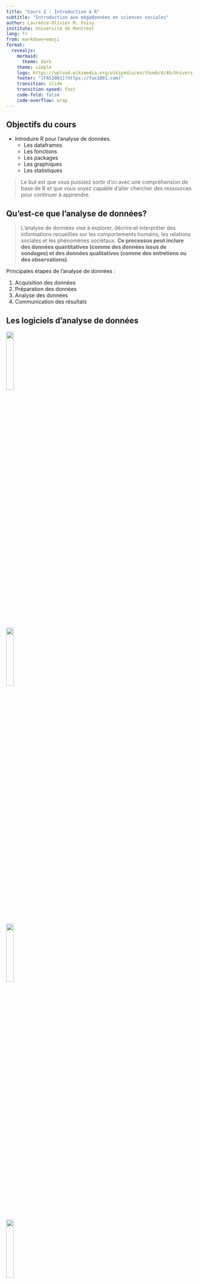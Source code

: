 ```yaml
---
title: "Cours 2 : Introduction à R"
subtitle: "Introduction aux mégadonnées en sciences sociales"
author: Laurence-Olivier M. Foisy
institute: Université de Montréal
lang: fr
from: markdown+emoji
format:
  revealjs:
    mermaid: 
      theme: dark
    theme: simple
    logo: https://upload.wikimedia.org/wikipedia/en/thumb/4/4b/Universite_de_Montreal_logo.svg/1920px-Universite_de_Montreal_logo.svg.png
    footer: "[FAS1001](https://fas1001.com)"
    transition: slide
    transition-speed: fast
    code-fold: false
    code-overflow: wrap
---
```


## Objectifs du cours{.smaller}

- Introduire R pour l'analyse de données.
  - Les dataframes
  - Les fonctions
  - Les packages 
  - Les graphiques
  - Les statistiques

> Le but est que vous puissiez sortir d'ici avec une compréhension de base de R et que vous soyez capable d'aller chercher des ressources pour continuer à apprendre.

## Qu'est-ce que l'analyse de données?{.smaller}

> L'analyse de données vise à explorer, décrire et interpréter des informations recueillies sur les comportements humains, les relations sociales et les phénomènes sociétaux. **Ce processus peut inclure des données quantitatives (comme des données issus de sondages) et des données qualitatives (comme des entretiens ou des observations)**.

::: {.incremental}
Principales étapes de l'analyse de données :

1. Acquisition des données
2. Préparation des données
3. Analyse des données
4. Communication des résultats
:::


## Les logiciels d'analyse de données{.smaller}

![](https://upload.wikimedia.org/wikipedia/commons/e/ea/SPSS_logo.svg){.absolute top=400 left=100 width="20%"}

![](https://upload.wikimedia.org/wikipedia/commons/7/79/Stata_logo_med_blue.png){.absolute top=150 left=800 width="20%"}

![](https://upload.wikimedia.org/wikipedia/commons/thumb/c/c3/Python-logo-notext.svg/800px-Python-logo-notext.svg.png){.absolute top=400 left=800 width="20%"}

![](https://upload.wikimedia.org/wikipedia/commons/thumb/1/1f/Julia_Programming_Language_Logo.svg/1024px-Julia_Programming_Language_Logo.svg.png){.absolute top=100 left=100 width="20%"}

![](https://upload.wikimedia.org/wikipedia/commons/thumb/1/1b/R_logo.svg/1024px-R_logo.svg.png){.absolute top=200 left=330 width="40%"}


## Pourquoi R?{.smaller}

![](https://upload.wikimedia.org/wikipedia/commons/thumb/1/1b/R_logo.svg/1024px-R_logo.svg.png){.absolute top=0 left=800 width="20%"}

<br><br>

### Open source

- Gratuit
- Collaboratif
- Communauté active
  - StackExchange
  - stackoverflow
  - reddit.com/r/Rlanguage 
- Adapté aux besoins des utilisateurs

:::{.notes}
Open source c'est un modèle de développement de logiciels où le code est accessible à tous. Dans un logiciel open source, ce code est publié publiquement, permettant à n'importe qui de le lire, le modifier, le partager, et l'améliorer.
:::

## Pourquoi R?{.smaller}

![](https://upload.wikimedia.org/wikipedia/commons/thumb/1/1b/R_logo.svg/1024px-R_logo.svg.png){.absolute top=0 left=800 width="20%"}

<br><br>

### Packages

- Offre une extension des fonctionnalités de base presque infinie
- Peux répondre à des besoins très spécifiques
- 21,744 packages sur CRAN (Comprehensive R Archive Network)
  - Principal dépôt où sont hébergés les packages R
- Beaucoup plus sur GitHub
  - En plus de CRAN, de nombreux chercheurs publient leurs packages sur GitHub, une plateforme de partage de code

:::{.notes}
Chaque tâche spécifique lié à l'analyse de donnéees peut être automatisé et facilité par R. Collègue récemment à la CLESSN catégorisé les code postaux à la main. 
:::

## Pourquoi R?{.smaller}

### Packages CLESSN

<!-- NOTE: Ajouter descriptions packages -->

- [sondr](https://github.com/clessnverse/sondr)
- [clellm](https://github.com/clessn/clellm)
- [clessnize](https://github.com/clessnverse/clessnize)

## Pourquoi R?{.smaller}

![](https://upload.wikimedia.org/wikipedia/commons/thumb/1/1b/R_logo.svg/1024px-R_logo.svg.png){.absolute top=0 left=800 width="20%"}

<br><br>

### Reproductibilité

- Rendre les analyses reproductibles
- Permet de partager les analyses
  - Les scripts R permettent de partager facilement le travail
- Permet de retracer les erreurs
- Partager le code
  - Encourage la transparence et la collaboration dans la recherche

## Pourquoi R?{.smaller}

![](https://upload.wikimedia.org/wikipedia/commons/thumb/1/1b/R_logo.svg/1024px-R_logo.svg.png){.absolute top=0 left=800 width="20%"}

<br><br>

### Très utilisé en science sociale

- Beaucoup de ressources
- Beaucoup de tutoriels orientés vers les sciences sociales
  - Datacamp
  - Coursera
  - Datanovia

#### Bref... important d'utiliser les mêmes outils que les chercheurs dans votre domaine

## La CLESSN{.smaller}

![](https://www.clessn.com/assets/img/logo-black.svg){.absolute top=330 left=630 width="30%"}
![](img/yaduf.png){.absolute top=200 left=0 width="35%"}
Chaire de leadership en enseignement des sciences sociales numériques (CLESSN)


::::{.columns}

:::{.column width="50%"}
- Titulaire: Yannick Dufresne
:::

:::{.column width="50%"}
- Objectif: Développer des compétences en science des données pour les étudiants en sciences sociales à travers des projets de recherche et des formations
:::

::::

## Datagotchi{.smaller}

![](img/datagotchi_usa.png){.absolute top=0 left=850 width="30%"}

- Application utilisant des variables lifestyles pour prédire le vote
- Utiliser R et l'analyse de données à travers ce projet:
  - Prototypage en Shiny
  - Nettoyage des données
  - Analyse factorielle
  - Régressions et modèles
  - Visualisation

## 

![](img/datagotchi_graph.png){.absolute top=0 left=0 width="200%"}

::: {.r-stack}

![](img/cartogram.png){.fragment .absolute top=0 left=0 width="200%"}

![](img/turnout.png){.fragment .absolute top=0 left=0 width="200%"}

::: 

## R : Au-delà de l'analyse de données{.smaller}

- R ne se limite pas à l'analyse statistique, il peut aussi être utilisé pour développer des applications web interactives

![](img/catalogue.png){absolute top=0 left=0 width="20%"}


## Mais derrière tout ça... R{.smaller}

- Voici l'envers du décor : 

![](img/catalogue_code.png){absolute top=0 left=0 width="20%"}

## Analyse textuelle{.smaller}

- Analyse de ton 
  - Est-ce que le texte est positif ou négatif?

![](img/time_series_by_article.png){.absolute top=200 left=70 width="80%"}  

## Mais aussi ...{.smaller}

- Catégorisation de texte 
  - Est-ce que le texte parle de politique, de santé, de sport?
- Analyse d'image
- Transcription audio

## Installer R et RStudio{.smaller}

- C'est quoi la différence entre R et RStudio?
- R est le moteur, RStudio est l'interface
- RStudio facilite l'utilisation de R
- RStudio est un IDE (Integrated Development Environment)

<br><br>

### À télécharger :

- [Installer R](https://cran.r-project.org/)
- [Installer RStudio](https://www.rstudio.com/products/rstudio/download/)


## {background-image="img/rstudio.png"}
## {background-image="img/rstudio_script.png"}
## {background-image="img/rstudio_console.png"}
## {background-image="img/rstudio_files.png"}
## {background-image="img/rstudio_env.png"}

<!--

## 

![](img/rstudio.png){.absolute top=0 left=0 width="200%"}

::: {.r-stack}

![](img/rstudio_script.png){.fragment .absolute top=0 left=0 width="200%"}

![](img/rstudio_console.png){.fragment .absolute top=0 left=0 width="200%"}

![](img/rstudio_files.png){.fragment .absolute top=0 left=0 width="200%"}

![](img/rstudio_env.png){.fragment .absolute top=0 left=0 width="200%"}

::: 

-->

## Concept important : Le chemin d'arborescence{.smaller}

- À tout moment vous devez savoir où vous êtes dans votre ordinateur pour pouvoir importer des données, exporter des graphiques ou mettre des fichiers en relation
- Votre R est toujours ouvert dans un dossier, et donc vous devez savoir où il est pour pouvoir importer des données
- La fonction `getwd()` dans R permet de savoir où vous êtes

![](img/chemin_arbo.png){.absolute top=400 left=75 width="80%"}


## Concept important : Planifier avant de coder{.smaller} 

#### La plus grosse erreur est de commencer à coder sans savoir ce que vous voulez faire

<br>

- Clarifer vos objectifs: Qu'est-ce que vous voulez faire?
  - Nettoyer des données?
  - Faire un graphique?

Les possibilités sont infinies, donc il est important de savoir où vous voulez aller


## Concept important : Décomposer le problème{.smaller}

- Une fois que vous savez ce que vous voulez faire, il est important de décomposer le problème en petites étapes
- Un script R pour une seule tâche
  - Bien nommer vos scripts pour savoir ce qu'ils font
  - Exemples: 
    - `nettoyage_donnees.R`
    - `graphique.R`
- Chaque script doit être clair et facile à comprendre
- Commenter votre code avec des `#`


## Importer des données{.smaller}

- Les données sont souvent dans des fichiers Excel, CSV, ou autres
  - On utilise des fonctions comme `read.csv()` pour lire les fichiers 

<br>

```r
df <- read.csv("chemin/vers/data.csv")
```
<br>

- Dans cette ligne de code il y a plusieurs éléments importants:
  - Le nom de l'objet : `df` dans ce cas-ci, c'est un dataframe
  - L'opérateur d'assignation : `<-` 
  - La fonction qui permet de lire le fichier : `read.csv()`
  - Le chemin vers le fichier : `"chemin/vers/data.csv"`

## Chemins d'arborescence{.smaller}

#### Important de comprendre comment spécifier le chemin vers un fichier

Voici les deux façons de spécifier le chemin :

- Absolu: `/Users/username/Documents/projet/data/data.csv`
  - Utile seulement sur votre ordinateur, un autre utilisateur ne pourra pas utiliser le même chemin

- Relatif: `data/data.csv`
  - Utile pour partager le code avec d'autres utilisateurs
  
<br>

#### Différence entre mac et windows

- Mac: `/`
- Windows: `\` (il faut s'assurer de changer les `\` pour des `/`)


## Importer des données{.smaller}

Autres fonctions pour importer des données dépendamment du format:

- `df <- readxl::read_excel("chemin/vers/data.xlsx")`
- `df <- readRDS("chemin/vers/data.rds")`

![](img/df_in_env.png){.absolute top=300 left=150 width="70%"}

# Codons!

## Nous allons utiliser le dataframe `swiss`{.smaller}

```r
# Charger les packages nécessaires
library(dplyr) # Manipulation de données
library(ggplot2) # Graphiques

# Importer les données swiss (jeu de données intégré)
df <- swiss

# Explorer les données
View(df)
summary(df)
names(df)
head(df)
ncol(df)
nrow(df)

```

## Analyse rapide d'une variable

```r
# Voir le nombre de valeurs pour chaque élément d'une variable
table(df$Fertility)

# Histogramme de la variable 'Fertility'
hist(df$Fertility)

# Obtenir la moyenne de la variable 'Fertility'
mean(df$Fertility)

```

- `$` permet d'accéder à une variable dans un dataframe.
- On accède à la variable `Fertility` dans le dataframe `df` avec `df$Fertility`

## Filter et sélectionner des variables

```r
# Sélectionner des colonnes 
# (par exemple, Fertility, Education et Agriculture)

df_selected <- df %>%
  select(Fertility, Education, Agriculture)

# Filtrer les lignes pour inclure uniquement les cantons 
# avec une fertilité supérieure à la moyenne

mean_fertility <- mean(df_selected$Fertility, na.rm = TRUE)

df_filtered <- df_selected %>%
  filter(Fertility > mean_fertility)
```

## Modifier des variables

```r
# Créer une nouvelle variable binaire "high_agriculture" 
# indiquant si le pourcentage d'agriculture est supérieur à 50

df_mutated <- df_filtered %>%
  mutate(high_agriculture = ifelse(Agriculture > 50, 1, 0))

# Regrouper par "high_agriculture" et calculer la moyenne de l'éducation

df_summarized <- df_mutated %>%
  group_by(high_agriculture) %>%
  summarize(moyenne_education = mean(Education, na.rm = TRUE))

# Afficher le résultat final
print(df_summarized)
```

## Représentation graphique des données{.smaller}

### Principes généraux de la visualisation

- Montrer les données 
  - Évitez les distractions inutiles
- Choisir des visualisations appropriées 
  - Quelles informations seront utiles ?
- Éviter les graphiques « spaghetti » 
  - Évitez les lignes trop complexes qui se chevauchent et s'entremêlent
- Commencer en noir et blanc 
  - Utiliser les couleurs de manière efficace



## Visualisation avec ggplot2{auto-animate=true}

### Initialiser un graphique

```.r
ggplot(df, aes(x = Agriculture, y = Fertility, color = Education)) 
```
- `df` est le dataframe
- `aes()` est la fonction qui permet de spécifier les variables à utiliser
- `x` et `y` sont les variables à utiliser pour les axes x et y
- `color` est la variable à utiliser pour la couleur

## Visualisation avec ggplot2{auto-animate=true}

### Ajouter un geom_()

```.r
ggplot(df, aes(x = Agriculture, y = Fertility, color = Education)) +
  geom_point(alpha = 0.8) # Le alpha est la transparence
```

- Il existe plusieurs `geom_()` pour différents types de graphiques
  - `geom_point()` est pour un nuage de points
  - `geom_line()` est pour un graphique en ligne
  - `geom_bar()` est pour un graphique en barres
  - `geom_histogram()` est pour un histogramme


## Visualisation avec ggplot2{auto-animate=true}

### Ajouter une échelle de couleur

```.r
ggplot(df, aes(x = Agriculture, y = Fertility, color = Education)) +
  geom_point(alpha = 0.8) + # Le alpha est la transparence
  scale_color_gradient(low = "blue", high = "red", name = "Éducation") 
```

- `scale_color_gradient()` permet de spécifier les couleurs pour la variable `Education`
- `low` et `high` sont les couleurs pour les valeurs les plus basses et les plus hautes
- `name` est le nom de la légende
- Vous pouvez utiliser les hexcodes pour les couleurs

## Visualisation avec ggplot2{auto-animate=true}

### Ajouter des titres et des labels

```.r
ggplot(df, aes(x = Agriculture, y = Fertility, color = Education)) +
  geom_point(alpha = 0.8) + # Le alpha est la transparence
  scale_color_gradient(low = "blue", high = "red", name = "Éducation") +
  labs(
    title = "Relation entre l'agriculture et la fertilité en Suisse",
    x = "Pourcentage d'agriculture",
    y = "Fertilité"
  ) 
```

## Visualisation avec ggplot2{auto-animate=true}

### Ajouter un thème

```.r
ggplot(df, aes(x = Agriculture, y = Fertility, color = Education)) +
  geom_point(alpha = 0.8) + # Le alpha est la transparence
  scale_color_gradient(low = "blue", high = "red", name = "Éducation") +
  labs(
    title = "Relation entre l'agriculture et la fertilité en Suisse",
    x = "Pourcentage d'agriculture",
    y = "Fertilité"
  ) +
  theme_minimal()
```

- `theme_minimal()` est un thème minimaliste
- Il existe plusieurs thèmes prédéfinis dans ggplot2
- Vous pouvez aussi créer votre propre thème

## Visualisation avec ggplot2{auto-animate=true}

### Sauvegarder le graphique

```.r
ggplot(df, aes(x = Agriculture, y = Fertility, color = Education)) +
  geom_point(alpha = 0.8) + # Le alpha est la transparence
  scale_color_gradient(low = "blue", high = "red", name = "Éducation") +
  labs(
    title = "Relation entre l'agriculture et la fertilité en Suisse",
    x = "Pourcentage d'agriculture",
    y = "Fertilité"
  ) +
  theme_minimal()

ggsave("nom_du_graphique.png", width = 10, height = 6)
```

- Vous pouvez spécifier le format du graphique (png, pdf, etc.) ainsi que le chemin pour sauvegarder le graphique

## Visualisation avec ggplot2{auto-animate=true}

### Un histogramme de la variable Fertility

```r
ggplot(df, aes(x = Fertility)) +
  geom_histogram(fill = "skyblue", color = "white", bins = 5) +
  labs(
    title = "Distribution de la fertilité en Suisse",
    x = "Fertilité",
    y = "Nombre de cantons"
  ) +
  theme_minimal()
```

## Analyse statistique

```r
# Calculer la corrélation entre Fertility et Agriculture

correlation <- cor(df$Fertility, df$Agriculture)
print(paste("Corrélation entre Fertility et Agriculture:", round(correlation, 2)))

# Effectuer une régression linéaire avec Fertility comme variable dépendante

modele <- lm(Fertility ~ Agriculture, data = df)

# Afficher le résumé du modèle de régression

summary(modele)
```

## Bonnes pratiques

- Nommer vos objets de façon explicite
- Commenter votre code
- Organiser votre code

![](https://d33wubrfki0l68.cloudfront.net/b88ef926a004b0fce72b2526b0b5c4413666a4cb/24a30/cover.png){.absolute top=0 left=800 width="30%"}

## Organiser votre environnement de travail

```bash
/MonProjet
├── data/                
│   ├── raw_data.csv      
│   └── cleaned_data.csv  
├── scripts/             
│   ├── analyse.R         
│   └── visualization.R   
├── results/             
│   ├── summary_statistics.csv  
│   └── plots/                  
│       └── data_distribution.png  
├── docs/                
│   ├── methodology.md    
│   ├── references.bib    
│   └── project_presentation.qmd  
└── README.md            
```


## Git{.smaller}

::::{.columns}

:::{.column width=50%}

- Créé par Linus Torvalds en 2005
- Gestion de version
- Permet de suivre l'évolution d'un projet
- Utile pour tout ce qui est texte, incluant les articles et les présentations
- Enregistre tous les changements faits depuis la création du projet (.git)
- Reproductibilité et transparence

:::

:::{.column width=50%}

![](img/meme_versions.jpg)

:::

::::

## Git

- Télécharger et installer Git depuis [git-scm.com](git-scm.com)

- Configurer git avant de commencer à l'utiliser

  - Dans le terminal:

```bash
git config --global user.name "username"
git config --global user.email votre@email.com
git config --global credential.helper store
```
<!--`-->

## Git{.smaller transition="none"}

![](img/git.png)

## GitHub{.smaller transition="none"}

![](img/git_github.png)


## GitHub{.smaller}

- GitHub = Git + Internet

- Plateforme de développement collaboratif
- Héberge des projets Git
- Acheté par Microsoft pour 7.5 milliards de dollars
- Lieu d'entreposage de plusieurs projets open source

## Comment l'utiliser?{.smaller}

1. Cloner un projet existant sur votre ordinateur.
  - Ce projet est maintenant un dossier sur votre ordinateur. Vous pouvez le modifier, le supprimer, le déplacer, etc.


```bash
git clone https://lien/vers/repo.git
```
<!--`-->

2. Modifier le projet, ajouter des fichiers, etc.

```bash
git pull 
git add votre_fichier_1 votre_fichier_2
git commit -m "Message de commit"
git push
```
<!--`-->


<!--`-->

## En apprendre plus{.smaller} 

- [swirl](https://swirlstats.com/students.html)
- [Datacamp](https://www.datacamp.com/)
- [R4DS (R for Data Science)](https://r4ds.had.co.nz/)
- [Advanced R](https://adv-r.hadley.nz/)


## Ressources{.smaller}

Quoi faire quand ça ne fonctionne pas?

- ChatGPT
  - Être clair et précis dans vos requêtes
  - Expliquer la structure de vos données
  - Copier-coller le message d'erreur
  - Copier-coller la documentation d'un package
- Réessayer ChatGPT
  - C'est rare que ChatGPT ne trouve pas la réponse
- La documentation de R (ex: `?mean()` dans votre console)
- Google
  - Stackoverflow
  - Stackexchange

## Conclusion
